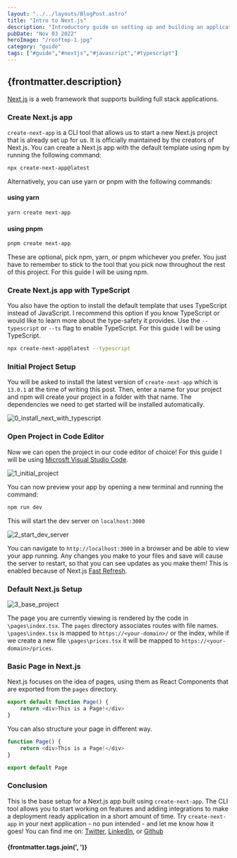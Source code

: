 ---
layout: "../../layouts/BlogPost.astro"
title: "Intro to Next.js"
description: "Introductory guide on setting up and building an application using Next.js"
pubDate: "Nov 03 2022"
heroImage: "/rooftop-1.jpg"
category: "guide"
tags: ["#guide","#nextjs","#javascript","#typescript"]
---

## {frontmatter.description}

[Next.js](https://nextjs.org/) is a web framework that supports building full stack applications.

### Create Next.js app

`create-next-app` is a CLI tool that allows us to start a new Next.js project that is already set up for us. It is officially maintained by the creators of Next.js. You can create a Next.js app with the default template using npm by running the following command:

```sh
npx create-next-app@latest
```

Alternatively, you can use yarn or pnpm with the following commands:

#### using yarn

```sh
yarn create next-app
```

#### using pnpm

```sh
pnpm create next-app
```

These are optional, pick npm, yarn, or pnpm whichever you prefer. You just have to remember to stick to the tool that you pick now throughout the rest of this project. For this guide I will be using npm.

### Create Next.js app with TypeScript

You also have the option to install the default template that uses TypeScript instead of JavaScript. I recommend this option if you know TypeScript or would like to learn more about the type-safety it provides. Use the `--typescript` or `--ts` flag to enable TypeScript. For this guide I will be using TypeScript.

```sh
npx create-next-app@latest --typescript
```

### Initial Project Setup

You will be asked to install the latest version of `create-next-app` which is `13.0.1` at the time of writing this post. Then, enter a name for your project and npm will create your project in a folder with that name. The dependencies we need to get started will be installed automatically.

![0_install_next_with_typescript](https://user-images.githubusercontent.com/105710107/200094864-bbbca895-734b-4234-b656-b0bd65d98d6d.png)

### Open Project in Code Editor

Now we can open the project in our code editor of choice! For this guide I will be using [Microsft Visual Studio Code](https://code.visualstudio.com/).

![1_initial_project](https://user-images.githubusercontent.com/105710107/200095365-6306f361-9249-4888-b61c-2277cb4ff6da.png)

You can now preview your app by opening a new terminal and running the command:

```sh
npm run dev
```

This will start the dev server on `localhost:3000`

![2_start_dev_server](https://user-images.githubusercontent.com/105710107/200095480-98820274-bd39-4064-b3ae-0a89a97c27bc.png)

You can navigate to `http://localhost:3000` in a browser and be able to view your app running. Any changes you make to your files and save will cause the server to restart, so that you can see updates as you make them! This is enabled because of Next.js [Fast Refresh](https://nextjs.org/docs/basic-features/fast-refresh).

### Default Next.js Setup

![3_base_project](https://user-images.githubusercontent.com/105710107/200095516-4f9de23c-84b7-47db-be8d-91fec929dcda.png)

The page you are currently viewing is rendered by the code in `\pages\index.tsx`. The `pages` directory associates routes with file names. `\pages\index.tsx` is mapped to `https://<your-domain>/` or the index, while if we create a new file `\pages\prices.tsx` it will be mapped to `https://<your-domain>/prices`.

### Basic Page in Next.js

Next.js focuses on the idea of pages, using them as React Components that are exported from the `pages` directory.

```js
export default function Page() {
	return <div>This is a Page!</div>
}
```

You can also structure your page in different way.

```js
function Page() {
	return <div>This is a Page!</div>
}

export default Page
```

### Conclusion

This is the base setup for a Next.js app built using `create-next-app`. The CLI tool allows you to start working on features and adding integrations to make a deployment ready application in a short amount of time. Try `create-next-app` in your next application - no pun intended - and let me know how it goes! You can find me on: <a href="https://twitter.com/ronjtech" target="_blank" rel="noreferrer noopener">Twitter</a>, <a href="https://www.linkedin.com/in/ronjf/" target="_blank" rel="noreferrer noopener">LinkedIn</a>, or <a href="https://github.com/ronthetech" target="_blank" rel="noreferrer noopener">Github</a>

#### {frontmatter.tags.join(', ')}
